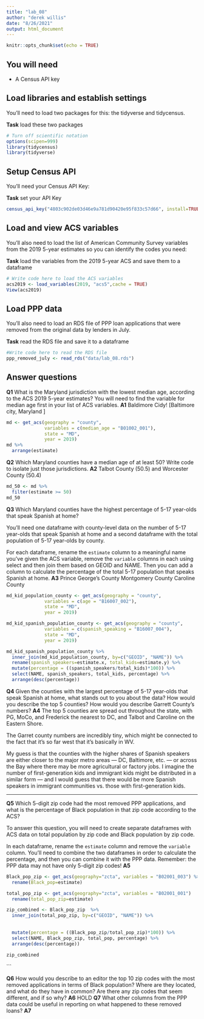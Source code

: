 ```yaml
---
title: "lab_08"
author: "derek willis"
date: "8/26/2021"
output: html_document
---
```


```r
knitr::opts_chunk$set(echo = TRUE)
```

## You will need

* A Census API key

## Load libraries and establish settings

You'll need to load two packages for this: the tidyverse and tidycensus.

**Task** load these two packages

```r
# Turn off scientific notation
options(scipen=999)
library(tidycensus)
library(tidyverse)
```

## Setup Census API

You'll need your Census API Key:

**Task** set your API Key

```r
census_api_key("4803c902de03d46e9a781d90420e95f833c57d66", install=TRUE)
```


## Load and view ACS variables

You'll also need to load the list of American Community Survey variables from the 2019 5-year estimates so you can identify the codes you need:

**Task** load the variables from the 2019 5-year ACS and save them to a dataframe

```r
# Write code here to load the ACS variables
acs2019 <- load_variables(2019, "acs5",cache = TRUE)
View(acs2019)
```

## Load PPP data

You'll also need to load an RDS file of PPP loan applications that were removed from the original data by lenders in July.

**Task** read the RDS file and save it to a dataframe

```r
#Write code here to read the RDS file
ppp_removed_july <- read_rds("data/lab_08.rds")
```

## Answer questions

**Q1** What is the Maryland jurisdiction with the lowest median age, according to the ACS 2019 5-year estimates? You will need to find the variable for median age first in your list of ACS variables.
**A1**
Baldimore Cidy! [Baltimore city, Maryland	]
```r
md <- get_acs(geography = "county", 
              variables = c(median_age = "B01002_001"), 
              state = "MD", 
              year = 2019)
md %>% 
  arrange(estimate) 

```

**Q2** Which Maryland counties have a median age of at least 50? Write code to isolate just those jurisdictions.
**A2**
Talbot County (50.5) and Worcester County (50.4)
```r
md_50 <- md %>% 
  filter(estimate >= 50)
md_50

```

**Q3** Which Maryland counties have the highest percentage of 5-17 year-olds that speak Spanish at home? 

You'll need one dataframe with county-level data on the number of 5-17 year-olds that speak Spanish at home and a second dataframe with the total population of 5-17 year-olds by county. 

For each dataframe, rename the `estimate` column to a meaningful name you've given the ACS variable, remove the `variable` columns in each using select and then join them based on GEOID and NAME. Then you can add a column to calculate the percentage of the total 5-17 population that speaks Spanish at home.
**A3**
Prince George's County 
Montgomery County 
Caroline County 
```r
md_kid_population_county <- get_acs(geography = "county", 
              variables = c(age = "B16007_002"), 
              state = "MD", 
              year = 2019)
```

```r
md_kid_spanish_population_county <- get_acs(geography = "county", 
              variables = c(spanish_speaking = "B16007_004"), 
              state = "MD", 
              year = 2019)
```
```r
md_kid_spanish_population_county %>%
  inner_join(md_kid_population_county, by=c("GEOID", "NAME")) %>%
  rename(spanish_speakers=estimate.x, total_kids=estimate.y) %>% 
  mutate(percentage = ((spanish_speakers/total_kids)*100)) %>%
  select(NAME, spanish_speakers, total_kids, percentage) %>% 
  arrange(desc(percentage))


```
**Q4** Given the counties with the largest percentage of 5-17 year-olds that speak Spanish at home, what stands out to you about the data? How would you describe the top 5 counties? How would you describe Garrett County's numbers?
**A4**
The top 5 counties are spread out throughout the state, with PG, MoCo, and Frederick the nearest to DC, and Talbot and Caroline on the Eastern Shore.

The Garret county numbers are incredibly tiny, which might be connected to the fact that it's so far west that it's basically in WV.

My guess is that the counties with the higher shares of Spanish speakers are either closer to the major metro areas — DC, Baltimore, etc. — or across the Bay where there may be more agricultural or factory jobs. I imagine the number of first-generation kids and immigrant kids might be distributed in a similar form — and I would guess that there would be more Spanish speakers in immigrant communities vs. those with first-generation kids.

-----

**Q5** Which 5-digit zip code had the most removed PPP applications, and what is the percentage of Black population in that zip code according to the ACS? 

To answer this question, you will need to create separate dataframes with ACS data on total population by zip code and Black population by zip code. 

In each dataframe, rename the `estimate` column and remove the `variable` column. You'll need to combine the two dataframes in order to calculate the percentage, and then you can combine it with the PPP data. Remember: the PPP data may not have only 5-digit zip codes!
**A5**
```r

Black_pop_zip <- get_acs(geography="zcta", variables = "B02001_003") %>% 
  rename(Black_pop=estimate)
```

```r
total_pop_zip <- get_acs(geography="zcta", variables = "B02001_001")
  rename(total_pop_zip=estimate)
```

```r
zip_combined <- Black_pop_zip  %>%
  inner_join(total_pop_zip, by=c("GEOID", "NAME")) %>%
  
  
  mutate(percentage = ((Black_pop_zip/total_pop_zip)*100)) %>%
  select(NAME, Black_pop_zip, total_pop, percentage) %>% 
  arrange(desc(percentage))
  
zip_combined 
```

```

**Q6** How would you describe to an editor the top 10 zip codes with the most removed applications in terms of Black population? Where are they located, and what do they have in common? Are there any zip codes that seem different, and if so why?
**A6**
HOLD
**Q7** What other columns from the PPP data could be useful in reporting on what happened to these removed loans?
**A7**
